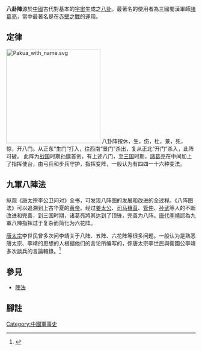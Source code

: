 '''八卦陣'''源於[[中國|中國]]古代對基本的[[宇宙|宇宙]]生成之[[八卦|八卦]]。最著名的使用者為三國蜀漢軍師[[諸葛亮|諸葛亮]]，當中最著名是在[[赤壁之戰|赤壁之戰]]的運用。

==定律==
[[File:Pakua_with_name.svg|250px]]
八卦阵按休，生，伤，杜，景，死，惊，开八门。从正东“生门”打入，往西南“景门”杀出，复从正北“开门”杀入，此阵可破。
此阵为[[战国|战国]]时期[[孙膑|孙膑]]首创，有上述八门，至[[三国|三国]]时期，[[諸葛亮|諸葛亮]]在中间加上了指挥使台，由弓兵和步兵守护，指挥变阵，一般认为有四四一十六种变法。

==九軍八陣法==
{{main|唐太宗李卫公问对|l1=《唐太宗李公卫问对》|陣法}}

纵观《唐太宗李公卫问对》全书，可发现八阵图的发展和改进的全过程。《八阵图法》可以追溯到上古华夏的[[黄帝|黄帝]]。经过[[姜太公|姜太公]]、[[司马穰苴|司马穰苴]]、[[管仲|管仲]]、[[孙武|孙武]]等人的不断改进和完善，到三国时期，诸葛亮將其达到了顶锋，完善为八阵。[[唐代|唐代]][[李靖|李靖]]認為九軍八陣指挥过于复杂而简化为六花阵。

[[唐太宗|唐太宗]]李世民曾多次问李靖关于八阵、五阵、六花阵等很多问题。一般认为是熟悉唐太宗、李靖的思想的人根据他们的言论所编写的，係唐太宗李世民與衛國公李靖多次談兵的言論輯錄。<ref>{{Cite web |url=http://www.paipaitxt.com/r5323969/ |title=唐代大军事家李靖教你摆八阵图 |date=2010-08-30 |accessdate=2014-06-20 |archive-url=https://web.archive.org/web/20140629010640/http://www.paipaitxt.com/r5323969 |archive-date=2014-06-29 |dead-url=yes }}</ref>

==參見==
*[[陣法|陣法]]

==腳註==
{{Reflist}}

[[Category:中國軍事史|Category:中國軍事史]]